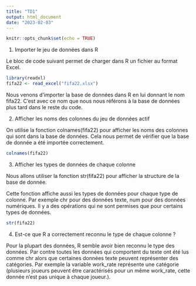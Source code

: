 ```yaml
---
title: "TD1"
output: html_document
date: "2023-02-03"
---
```


```r
knitr::opts_chunk$set(echo = TRUE)
```


1) Importer le jeu de données dans R

Le bloc de code suivant permet de charger dans R un fichier au format Excel.

```r
library(readxl)
fifa22 <- read_excel("fifa22.xlsx")
```

Nous venons d'importer la base de données dans R en lui donnant le nom fifa22. C'est avec ce nom que nous nous référons à la base de données plus tard dans le reste du code.

2) Afficher les noms des colonnes du jeu de données actif

On utilise la fonction colnames(fifa22) pour afficher les noms des colonnes qui sont dans la base de données.
Cela nous permet de vérifier que la base de donnée a été importée correctement.


```r
colnames(fifa22)
```
3) Afficher les types de données de chaque colonne

Nous allons utiliser la fonction str(fifa22) pour afficher la structure de la base de donnée.

Cette fonction affiche aussi les types de données pour chaque type de colonne. 
Par exemple chr pour des données texte, num pour des données numériques. 
Il y a des opérations qui ne sont permises que pour certains types de données.

```r
str(fifa22)
```

4) Est-ce que R a correctement reconnu le type de chaque colonne ?

Pour la plupart des données, R semble avoir bien reconnu le type des données. 
Par contre toutes les données qui comportent du texte ont été lus comme chr alors que certaines données texte peuvent représenter des catégories. Par exemple la variable work_rate représente une catégorie (plusieurs joueurs peuvent être caractérisés pour un même work_rate, cette donnée n'est pas unique à chaque joueur.). 



